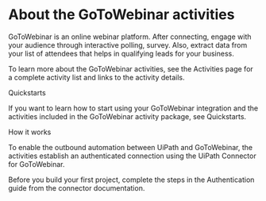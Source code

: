 ﻿# About the GoToWebinar activities

GoToWebinar is an online webinar platform. After connecting, engage with your audience through interactive polling, survey. Also, extract data from your list of attendees that helps in qualifying leads for your business.

To learn more about the GoToWebinar activities, see the Activities page for a complete activity list and links to the activity details.

Quickstarts

If you want to learn how to start using your GoToWebinar integration and the activities included in the GoToWebinar activity package, see Quickstarts.

How it works

To enable the outbound automation between UiPath and GoToWebinar, the activities establish an authenticated connection using the UiPath Connector for GoToWebinar.

Before you build your first project, complete the steps in the Authentication guide from the connector documentation.
